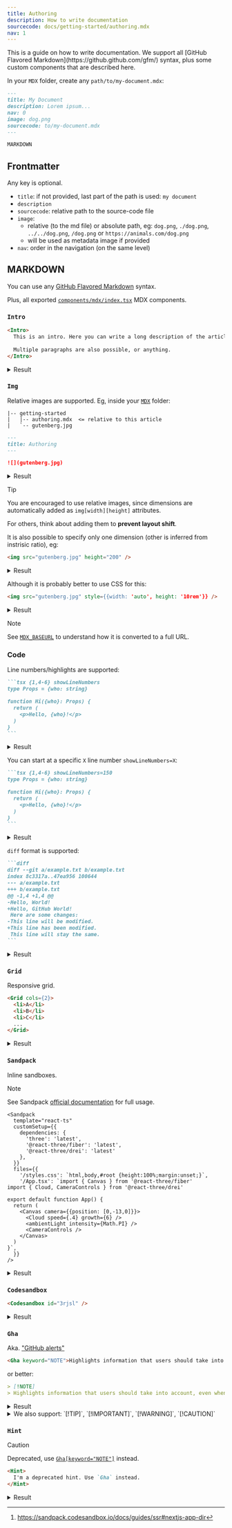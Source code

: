 ```yaml
---
title: Authoring
description: How to write documentation
sourcecode: docs/getting-started/authoring.mdx
nav: 1
---
```


<Intro>
  This is a guide on how to write documentation. We support all [GitHub Flavored Markdown](https://github.github.com/gfm/) syntax, plus some custom components that are described here.
</Intro>

In your `MDX` folder, create any `path/to/my-document.mdx`:

```md
---
title: My Document
description: Lorem ipsum...
nav: 0
image: dog.png
sourcecode: to/my-document.mdx
---

MARKDOWN
```

## Frontmatter

Any key is optional.

- `title`: if not provided, last part of the path is used: `my document`
- `description`
- `sourcecode`: relative path to the source-code file
- `image`:
  - relative (to the md file) or absolute path, eg: `dog.png`, `./dog.png`, `../../dog.png`, `/dog.png` or `https://animals.com/dog.png`
  - will be used as metadata image if provided
- `nav`: order in the navigation (on the same level)

## MARKDOWN

You can use any [GitHub Flavored Markdown](https://github.github.com/gfm/) syntax.

Plus, all exported [`components/mdx/index.tsx`](components/mdx/index.tsx) MDX components.

### `Intro`

```md
<Intro>
  This is an intro. Here you can write a long description of the article, longer than the frontmatter `description`, eventually with [links](#), lists, etc.
  
  Multiple paragraphs are also possible, or anything.
</Intro>
```

<details>
  <summary>Result</summary>

<Intro>
  This is an intro. Here you can write a long description of the article, longer than the frontmatter `description`, eventually with [links](#), lists, etc.
  
  Multiple paragraphs are also possible, or anything.
</Intro>
</details>

### `Img`

Relative images are supported. Eg, inside your [`MDX`](introduction#configuration:~:text=MDX) folder:
```text {2}
|-- getting-started
|   |-- authoring.mdx  <= relative to this article
|   `-- gutenberg.jpg
```

```md
---
title: Authoring
---

![](gutenberg.jpg)
```

<details>
  <summary>Result</summary>

![](gutenberg.jpg)

</details>

> [!TIP]
> You are encouraged to use relative images, since dimensions are automatically added as `img[width][height]` attributes.
>
> For others, think about adding them to **prevent layout shift**.

It is also possible to specify only one dimension (other is inferred from instrisic ratio), eg:

```md
<img src="gutenberg.jpg" height="200" />
```

<details>
  <summary>Result</summary>

<img src="gutenberg.jpg" height="200" />

</details>

Although it is probably better to use CSS for this:

```md
<img src="gutenberg.jpg" style={{width: 'auto', height: '10rem'}} />
```

<details>
  <summary>Result</summary>

<img src="gutenberg.jpg" style={{width: 'auto', height: '10rem'}} />

</details>

> [!NOTE]
> See [`MDX_BASEURL`](introduction#configuration:~:text=MDX_BASEURL) to understand how it is converted to a full URL.

### Code

Line numbers/highlights are supported:

````md
```tsx {1,4-6} showLineNumbers
type Props = {who: string}

function Hi({who}: Props) {
  return (
    <p>Hello, {who}!</p>
  )
}
```
````

<details>
  <summary>Result</summary>

```tsx {1,4-6} showLineNumbers
type Props = {who: string}

function Hi({who}: Props) {
  return (
    <p>Hello, {who}!</p>
  )
}
```

</details>

You can start at a specific `X` line number `showLineNumbers=X`:

````md
```tsx {1,4-6} showLineNumbers=150
type Props = {who: string}

function Hi({who}: Props) {
  return (
    <p>Hello, {who}!</p>
  )
}
```
````

<details>
  <summary>Result</summary>

```tsx {1,4-6} showLineNumbers=150
type Props = {who: string}

function Hi({who}: Props) {
  return (
    <p>Hello, {who}!</p>
  )
}
```

</details>

`diff` format is supported:

````md
```diff
diff --git a/example.txt b/example.txt
index 8c3317a..47ea956 100644
--- a/example.txt
+++ b/example.txt
@@ -1,4 +1,4 @@
-Hello, World!
+Hello, GitHub World!
 Here are some changes:
-This line will be modified.
+This line has been modified.
 This line will stay the same.
```
````

<details>
  <summary>Result</summary>

```diff
diff --git a/example.txt b/example.txt
index 8c3317a..47ea956 100644
--- a/example.txt
+++ b/example.txt
@@ -1,4 +1,4 @@
-Hello, World!
+Hello, GitHub World!
 Here are some changes:
-This line will be modified.
+This line has been modified.
 This line will stay the same.
```

</details>

### `Grid`

Responsive grid.

```md
<Grid cols={2}>
  <li>A</li>
  <li>B</li>
  <li>C</li>
  ...
</Grid>
```

<details>
  <summary>Result</summary>

<Grid cols={2}>
  <li>A</li>
  <li>B</li>
  <li>C</li>
  <li>D</li>
  <li>E</li>
  <li>F</li>
  <li>G</li>
</Grid>

</details>

### `Sandpack`

Inline sandboxes.

> [!NOTE]
> See Sandpack [official documentation](https://sandpack.codesandbox.io/docs/getting-started/usage) for full usage.

```tsx
<Sandpack
  template="react-ts"
  customSetup={{
    dependencies: {
      'three': 'latest',
      '@react-three/fiber': 'latest',
      '@react-three/drei': 'latest'
    },
  }}
  files={{
    '/styles.css': `html,body,#root {height:100%;margin:unset;}`,
    '/App.tsx': `import { Canvas } from '@react-three/fiber'
import { Cloud, CameraControls } from '@react-three/drei'

export default function App() {
  return (
    <Canvas camera={{position: [0,-13,0]}}>
      <Cloud speed={.4} growth={6} />
      <ambientLight intensity={Math.PI} />
      <CameraControls />
    </Canvas>
  )
}`,
  }}
/>
```

<details>
  <summary>Result</summary>

<Sandpack
  template="react-ts"
  customSetup={{
    dependencies: {
      'three': 'latest',
      '@react-three/fiber': 'latest',
      '@react-three/drei': 'latest'
    },
  }}
  files={{
    '/styles.css': `html,body,#root {height:100%;margin:unset;}`,
    '/App.tsx': `import { Canvas } from '@react-three/fiber'

  return (
    <Canvas camera={{position: [0,-13,0]}}>
      <Cloud speed={.4} growth={6} />
      <ambientLight intensity={Math.PI} />
      <CameraControls />
    </Canvas>
  )
}`,
  }}
/>

> [!TIP]
> Sandpack UI SSR-rendering[^1] is also supported (out of the box).

[^1]: https://sandpack.codesandbox.io/docs/guides/ssr#nextjs-app-dir  

</details>



### `Codesandbox`

```md
<Codesandbox id="3rjsl" />
```

<details>
  <summary>Result</summary>

<Codesandbox id="3rjsl" />

</details>

### `Gha`

Aka. ["GitHub alerts"](https://github.com/orgs/community/discussions/16925)

```md
<Gha keyword="NOTE">Highlights information that users should take into account, even when skimming.</Gha>
```

or better:

```md
> [!NOTE]
> Highlights information that users should take into account, even when skimming.
```

<details>
  <summary>Result</summary>

> [!NOTE]
> Highlights information that users should take into account, even when skimming.

</details>

<details>
  <summary>We also support: `[!TIP]`, `[!IMPORTANT]`, `[!WARNING]`, `[!CAUTION]`</summary>

> [!TIP]
> Optional information to help a user be more successful.

> [!IMPORTANT]
> Crucial information necessary for users to succeed.

> [!WARNING]
> Critical content demanding immediate user attention due to potential risks.

> [!CAUTION]
> Negative potential consequences of an action.

</details>

### `Hint`

> [!CAUTION]
> Deprecated, use [`Gha[keyword="NOTE"]`](#Gha) instead.

```md
<Hint>
  I'm a deprecated hint. Use `Gha` instead.
</Hint>
```

<details>
  <summary>Result</summary>

<Hint>I'm a deprecated hint. Use `Gha` instead.</Hint>

</details>
